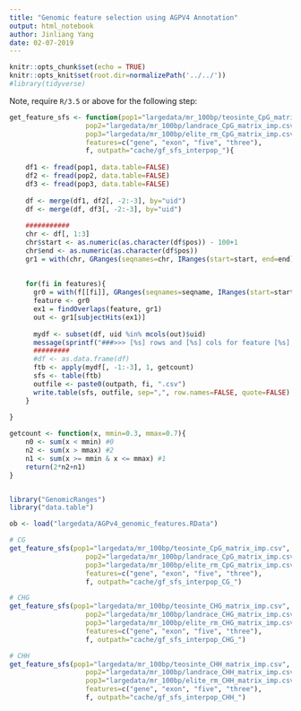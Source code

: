 ```yaml
---
title: "Genomic feature selection using AGPV4 Annotation"
output: html_notebook
author: Jinliang Yang
date: 02-07-2019
---
```



```r
knitr::opts_chunk$set(echo = TRUE) 
knitr::opts_knit$set(root.dir=normalizePath('../../')) 
#library(tidyverse)
```



Note, require `R/3.5` or above for the following step:

```r

get_feature_sfs <- function(pop1="largedata/mr_100bp/teosinte_CpG_matrix_imp.csv", 
                   pop2="largedata/mr_100bp/landrace_CpG_matrix_imp.csv",
                   pop3="largedata/mr_100bp/elite_rm_CpG_matrix_imp.csv",
                   features=c("gene", "exon", "five", "three"),
                   f, outpath="cache/gf_sfs_interpop_"){
    
    df1 <- fread(pop1, data.table=FALSE)
    df2 <- fread(pop2, data.table=FALSE)
    df3 <- fread(pop3, data.table=FALSE)
    
    df <- merge(df1, df2[, -2:-3], by="uid")
    df <- merge(df, df3[, -2:-3], by="uid")
    
    ###########
    chr <- df[, 1:3]
    chr$start <- as.numeric(as.character(df$pos)) - 100+1
    chr$end <- as.numeric(as.character(df$pos))
    gr1 = with(chr, GRanges(seqnames=chr, IRanges(start=start, end=end), strand="+", uid=uid))
    
    
    for(fi in features){
      gr0 = with(f[[fi]], GRanges(seqnames=seqname, IRanges(start=start, end=end), strand="+", geneid=attribute ))
      feature <- gr0
      ex1 = findOverlaps(feature, gr1)
      out <- gr1[subjectHits(ex1)]
    
      mydf <- subset(df, uid %in% mcols(out)$uid)
      message(sprintf("###>>> [%s] rows and [%s] cols for feature [%s], sfs...", nrow(mydf), ncol(mydf), fi))
      #########
      #df <- as.data.frame(df)
      ftb <- apply(mydf[, -1:-3], 1, getcount)
      sfs <- table(ftb)
      outfile <- paste0(outpath, fi, ".csv")
      write.table(sfs, outfile, sep=",", row.names=FALSE, quote=FALSE)
    }
    
}

getcount <- function(x, mmin=0.3, mmax=0.7){
    n0 <- sum(x < mmin) #0
    n2 <- sum(x > mmax) #2
    n1 <- sum(x >= mmin & x <= mmax) #1
    return(2*n2+n1)
}


library("GenomicRanges")
library("data.table")

ob <- load("largedata/AGPv4_genomic_features.RData")

# CG
get_feature_sfs(pop1="largedata/mr_100bp/teosinte_CpG_matrix_imp.csv", 
                   pop2="largedata/mr_100bp/landrace_CpG_matrix_imp.csv",
                   pop3="largedata/mr_100bp/elite_rm_CpG_matrix_imp.csv",
                   features=c("gene", "exon", "five", "three"),
                   f, outpath="cache/gf_sfs_interpop_CG_")

# CHG  
get_feature_sfs(pop1="largedata/mr_100bp/teosinte_CHG_matrix_imp.csv", 
                   pop2="largedata/mr_100bp/landrace_CHG_matrix_imp.csv",
                   pop3="largedata/mr_100bp/elite_rm_CHG_matrix_imp.csv",
                   features=c("gene", "exon", "five", "three"),
                   f, outpath="cache/gf_sfs_interpop_CHG_")

# CHH  
get_feature_sfs(pop1="largedata/mr_100bp/teosinte_CHH_matrix_imp.csv", 
                   pop2="largedata/mr_100bp/landrace_CHH_matrix_imp.csv",
                   pop3="largedata/mr_100bp/elite_rm_CHH_matrix_imp.csv",
                   features=c("gene", "exon", "five", "three"),
                   f, outpath="cache/gf_sfs_interpop_CHH_")
  

```




